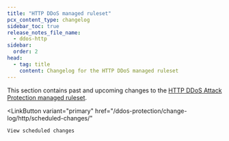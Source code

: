 ```yaml
---
title: "HTTP DDoS managed ruleset"
pcx_content_type: changelog
sidebar_toc: true
release_notes_file_name:
  - ddos-http
sidebar:
  order: 2
head:
  - tag: title
    content: Changelog for the HTTP DDoS managed ruleset
---
```



This section contains past and upcoming changes to the [HTTP DDoS Attack Protection managed ruleset](/ddos-protection/managed-rulesets/http/).

<LinkButton
	variant="primary"
	href="/ddos-protection/change-log/http/scheduled-changes/"
>
	View scheduled changes
</LinkButton>
